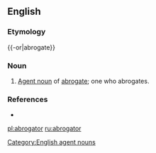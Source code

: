 ==English==

===Etymology===
{{-or|abrogate}}

===Noun===

{{en-noun}}

# [[agent noun|Agent noun]] of [[abrogate]]; one who abrogates.

===References===
*{{R:Webster 1913}}

[[Category:English agent nouns]]

[[pl:abrogator]]
[[ru:abrogator]]
